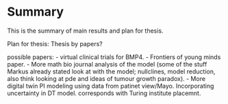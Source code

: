 # Summary

This is the summary of main results and plan for thesis.

Plan for thesis: Thesis by papers?

possible papers:
- virtual clinical trials for BMP4.
- Frontiers of young minds paper.
- More math bio journal analysis of the model (some of the stuff Markus already stated look at with the model; nullclines, model reduction, also think looking at pde and ideas of tumour growth paradox).
- More digital twin PI modeling using data from patinet view/Mayo. Incorporating uncertainty in DT model. corresponds with Turing institute placemnt.
